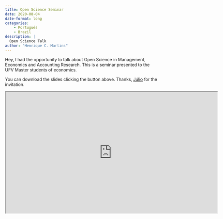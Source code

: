 ```yaml
---
title: Open Science Seminar
date: 2020-08-04
date-format: long
categories:
    - Português
    - Brazil
description: |
  Open Science Talk
author: "Henrique C. Martins"
---
```




Hey, I had the opportunity to talk about Open Science in Management, Economics and Accounting Research. This is a seminar presented to the UFV Master students of economics. 

You can download the slides clicking the button above. Thanks, [Júlio](http://lattes.cnpq.br/6615352108576627) for the invitation.


<iframe width="700" height="400" src="https://www.youtube.com/embed/6LhOVcg5tSU"></iframe>



